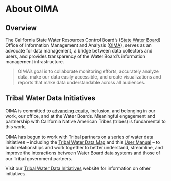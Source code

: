 # About OIMA

## Overview

The California State Water Resources Control Board's ([State Water Board](https://www.waterboards.ca.gov/)) Office of Information Management and Analysis ([OIMA](https://www.waterboards.ca.gov/resources/oima/)), serves as an advocate for data management, a bridge between data collectors and users, and provides transparency of the Water Board's information management infrastructure.

> OIMA's goal is to collaborate monitoring efforts, accurately analyze data, make our data easily accessible, and create visualizations and reports that make data understandable across all audiences.

## Tribal Water Data Initiatives

OIMA is committed to [advancing equity](https://www.waterboards.ca.gov/racial_equity/resolution-and-actions.html), inclusion, and belonging in our work, our office, and at the Water Boards. Meaningful engagement and partnership with California Native American Tribes (tribes) is fundamental to this work.

OIMA has begun to work with Tribal partners on a series of water data initiatives -- including the [Tribal Water Data Map](https://gispublic.waterboards.ca.gov/portal/home/item.html?id=a71c1841907240e1a4d896c8cf2302a8) and this [User Manual](https://cawaterboarddatacenter.github.io/tribal-water-data-map-manual/) -- to build relationships and work together to better understand, streamline, and improve the interactions between Water Board data systems and those of our Tribal government partners.

Visit our [Tribal Water Data Initiatives](https://www.waterboards.ca.gov/resources/oima/tribal_water_data_initiatives/) website for information on other initiatives.
